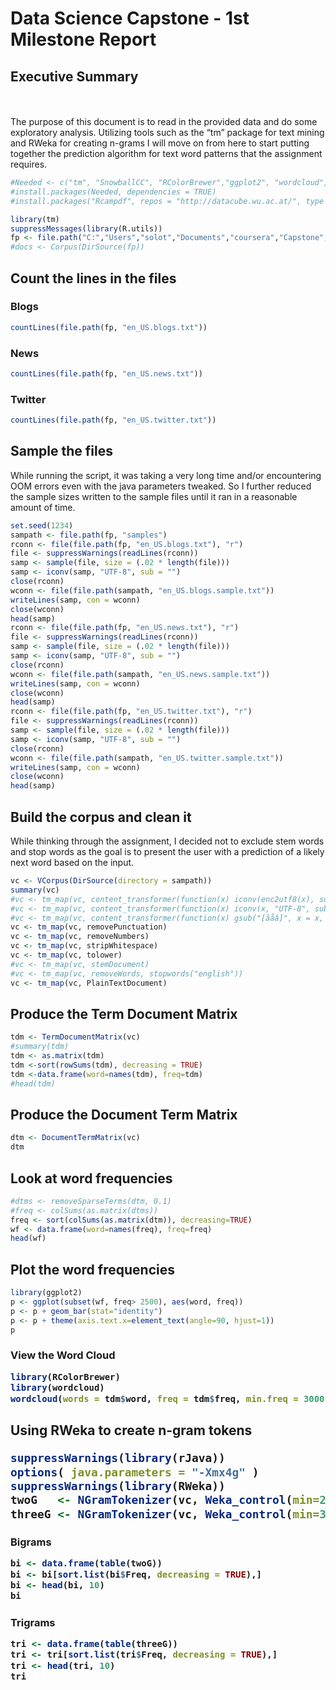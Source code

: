 <h1>Data Science Capstone - 1st Milestone Report</h1>

<h2>Executive Summary</h2>

<br></br>
The purpose of this document is to read in the provided data and do some exploratory analysis. Utilizing tools such as the "tm" package for text mining and RWeka for creating n-grams I will move on from here to start putting together the prediction algorithm for text word patterns that the assignment requires.  


```r
#Needed <- c("tm", "SnowballCC", "RColorBrewer","ggplot2", "wordcloud", "biclust", "cluster", "igraph", "fpc")
#install.packages(Needed, dependencies = TRUE)
#install.packages("Rcampdf", repos = "http://datacube.wu.ac.at/", type = "source")
```


```r
library(tm)
suppressMessages(library(R.utils))
fp <- file.path("C:","Users","solot","Documents","coursera","Capstone","Data", "texts")
#docs <- Corpus(DirSource(fp))
```

<h2>Count the lines in the files</h2>

<h3>Blogs</h3>

```r
countLines(file.path(fp, "en_US.blogs.txt"))
```

<h3>News</h3>

```r
countLines(file.path(fp, "en_US.news.txt"))
```

<h3>Twitter</h3>

```r
countLines(file.path(fp, "en_US.twitter.txt"))
```

<h2>Sample the files</h2>
While running the script, it was taking a very long time and/or encountering OOM errors even with the java parameters tweaked. So I further reduced the sample sizes written to the sample files until it ran in a reasonable amount of time.

```r
set.seed(1234)
sampath <- file.path(fp, "samples")
rconn <- file(file.path(fp, "en_US.blogs.txt"), "r")
file <- suppressWarnings(readLines(rconn))  
samp <- sample(file, size = (.02 * length(file)))
samp <- iconv(samp, "UTF-8", sub = "")
close(rconn)
wconn <- file(file.path(sampath, "en_US.blogs.sample.txt"))
writeLines(samp, con = wconn)
close(wconn)
head(samp)
rconn <- file(file.path(fp, "en_US.news.txt"), "r")
file <- suppressWarnings(readLines(rconn))  
samp <- sample(file, size = (.02 * length(file)))
samp <- iconv(samp, "UTF-8", sub = "")
close(rconn)
wconn <- file(file.path(sampath, "en_US.news.sample.txt"))
writeLines(samp, con = wconn)
close(wconn)
head(samp)
rconn <- file(file.path(fp, "en_US.twitter.txt"), "r")
file <- suppressWarnings(readLines(rconn))  
samp <- sample(file, size = (.02 * length(file)))
samp <- iconv(samp, "UTF-8", sub = "")
close(rconn)
wconn <- file(file.path(sampath, "en_US.twitter.sample.txt"))
writeLines(samp, con = wconn)
close(wconn)
head(samp)
```

<h2>Build the corpus and clean it</h2>

While thinking through the assignment, I decided not to exclude stem words and stop words as the goal is to present the user with a prediction of a likely next word based on the input.

```r
vc <- VCorpus(DirSource(directory = sampath))
summary(vc)
#vc <- tm_map(vc, content_transformer(function(x) iconv(enc2utf8(x), sub = "byte")))
#vc <- tm_map(vc, content_transformer(function(x) iconv(x, "UTF-8", sub = "" )))
#vc <- tm_map(vc, content_transformer(function(x) gsub("[ãåâ]", x = x, replacement = "")))
vc <- tm_map(vc, removePunctuation)
vc <- tm_map(vc, removeNumbers)
vc <- tm_map(vc, stripWhitespace)
vc <- tm_map(vc, tolower)
#vc <- tm_map(vc, stemDocument)
#vc <- tm_map(vc, removeWords, stopwords("english"))
vc <- tm_map(vc, PlainTextDocument)
```

<h2>Produce the Term Document Matrix</h2>

```r
tdm <- TermDocumentMatrix(vc)
#summary(tdm)
tdm <- as.matrix(tdm)
tdm <-sort(rowSums(tdm), decreasing = TRUE)
tdm <-data.frame(word=names(tdm), freq=tdm)
#head(tdm)
```

<h2>Produce the Document Term Matrix</h2>

```r
dtm <- DocumentTermMatrix(vc)
dtm
```

<h2>Look at word frequencies</h2>

```r
#dtms <- removeSparseTerms(dtm, 0.1)
#freq <- colSums(as.matrix(dtms))
freq <- sort(colSums(as.matrix(dtm)), decreasing=TRUE)
wf <- data.frame(word=names(freq), freq=freq)
head(wf)
```

<h2>Plot the word frequencies</h2>

```r
library(ggplot2)   
p <- ggplot(subset(wf, freq> 2500), aes(word, freq))    
p <- p + geom_bar(stat="identity")   
p <- p + theme(axis.text.x=element_text(angle=90, hjust=1))   
p
```

<h3>View the Word Cloud

```r
library(RColorBrewer)
library(wordcloud)
wordcloud(words = tdm$word, freq = tdm$freq, min.freq = 3000, max.words = 100, random.order = TRUE, colors = brewer.pal(6, "Dark2"), rot.per = 0.4)
```

<h2>Using RWeka to create n-gram tokens

```r
suppressWarnings(library(rJava))
options( java.parameters = "-Xmx4g" )
suppressWarnings(library(RWeka))
twoG   <- NGramTokenizer(vc, Weka_control(min=2, max=2))
threeG <- NGramTokenizer(vc, Weka_control(min=3, max=3))
```

<h3>Bigrams

```r
bi <- data.frame(table(twoG))
bi <- bi[sort.list(bi$Freq, decreasing = TRUE),]
bi <- head(bi, 10)
bi
```

<h3>Trigrams

```r
tri <- data.frame(table(threeG))
tri <- tri[sort.list(tri$Freq, decreasing = TRUE),]
tri <- head(tri, 10)
tri
```
